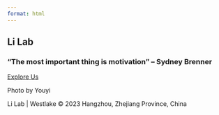 ```yaml
---
format: html
---
```


<body class="home-page">

:::: main-content
::: hero-section

<h2 class="hero-title">Li Lab</h2>

<h3 class="hero-subtitle">“The most important thing is motivation” – Sydney Brenner</h3>

<a href="Research.qmd" class="btn">Explore Us</a>

<a class="photo-credit">Photo by Youyi</a>
:::
::::

<footer class="site-footer">

::: footer-content
Li Lab \| Westlake © 2023 Hangzhou, Zhejiang Province, China
:::

</footer>
